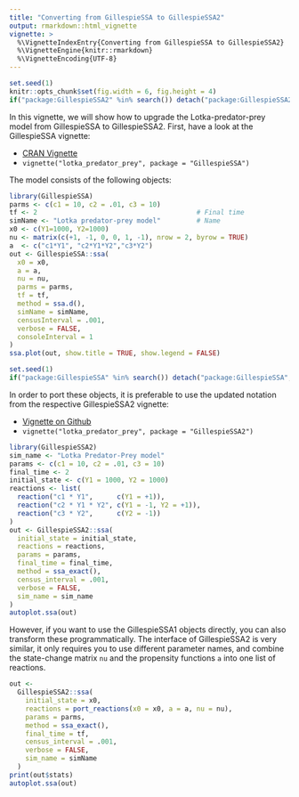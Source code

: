 ```yaml
---
title: "Converting from GillespieSSA to GillespieSSA2"
output: rmarkdown::html_vignette
vignette: >
  %\VignetteIndexEntry{Converting from GillespieSSA to GillespieSSA2}
  %\VignetteEngine{knitr::rmarkdown}
  %\VignetteEncoding{UTF-8}
---
```


<!-- github markdown built using 
rmarkdown::render("vignettes/converting_from_GillespieSSA.Rmd", output_format = "github_document")
-->


```r
set.seed(1)
knitr::opts_chunk$set(fig.width = 6, fig.height = 4)
if("package:GillespieSSA2" %in% search()) detach("package:GillespieSSA2", unload=TRUE) 
```

In this vignette, we will show how to upgrade the Lotka-predator-prey model from
GillespieSSA to GillespieSSA2. First, have a look at the GillespieSSA vignette:

* [CRAN Vignette](https://CRAN.R-project.org/package=GillespieSSA/vignettes/lotka_predator_prey.html)
* `vignette("lotka_predator_prey", package = "GillespieSSA")`

The model consists of the following objects:
```r
library(GillespieSSA)
parms <- c(c1 = 10, c2 = .01, c3 = 10)
tf <- 2                                        # Final time
simName <- "Lotka predator-prey model"         # Name
x0 <- c(Y1=1000, Y2=1000)
nu <- matrix(c(+1, -1, 0, 0, 1, -1), nrow = 2, byrow = TRUE)
a  <- c("c1*Y1", "c2*Y1*Y2","c3*Y2")
out <- GillespieSSA::ssa(
  x0 = x0,
  a = a,
  nu = nu,
  parms = parms,
  tf = tf,
  method = ssa.d(),
  simName = simName,
  censusInterval = .001,
  verbose = FALSE,
  consoleInterval = 1
) 
ssa.plot(out, show.title = TRUE, show.legend = FALSE)
```



```r
set.seed(1)
if("package:GillespieSSA" %in% search()) detach("package:GillespieSSA", unload=TRUE) 
```

In order to port these objects, it is preferable to use the updated notation from the respective GillespieSSA2 vignette:

* [Vignette on Github](https://github.com/rcannood/GillespieSSA2/blob/master/vignettes/lotka_predator_prey.md)
* `vignette("lotka_predator_prey", package = "GillespieSSA2")`

```r
library(GillespieSSA2)
sim_name <- "Lotka Predator-Prey model"
params <- c(c1 = 10, c2 = .01, c3 = 10)
final_time <- 2
initial_state <- c(Y1 = 1000, Y2 = 1000)
reactions <- list(
  reaction("c1 * Y1",      c(Y1 = +1)),
  reaction("c2 * Y1 * Y2", c(Y1 = -1, Y2 = +1)),
  reaction("c3 * Y2",      c(Y2 = -1))
)
out <- GillespieSSA2::ssa(
  initial_state = initial_state,
  reactions = reactions,
  params = params,
  final_time = final_time,
  method = ssa_exact(),
  census_interval = .001,
  verbose = FALSE,
  sim_name = sim_name
) 
autoplot.ssa(out)
```

However, if you want to use the GillespieSSA1 objects directly, you
can also transform these programmatically.
The interface of GillespieSSA2 is very similar, it only requires
you to use different parameter names, and combine the state-change 
matrix `nu` and the propensity functions `a` into one list of reactions.
```r
out <- 
  GillespieSSA2::ssa(
    initial_state = x0,
    reactions = port_reactions(x0 = x0, a = a, nu = nu),
    params = parms,
    method = ssa_exact(),
    final_time = tf,
    census_interval = .001,
    verbose = FALSE,
    sim_name = simName
  )
print(out$stats)
autoplot.ssa(out)
```
